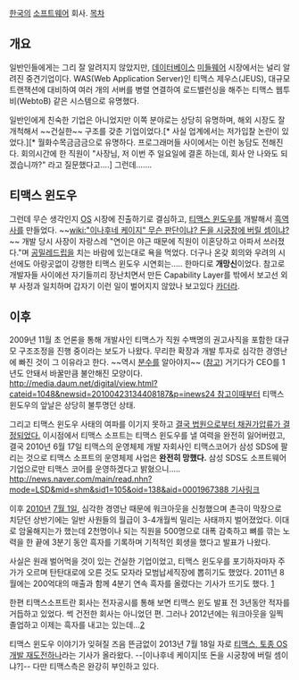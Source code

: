 [[한국]]의 [[소프트웨어]] 회사.
[[목차]]
== 개요 ==
일반인들에게는 그리 잘 알려지지 않았지만, [[데이터베이스]] [[미들웨어]] 시장에서는 널리 알려진 중견기업이다.  WAS(Web Application Server)인 티맥스 제우스(JEUS), 대규모 트랜잭션에 대비하여 여러 개의 서버를 병렬 연결하여 로드밸런싱을 해주는 티맥스 웹투비(WebtoB) 같은 시스템으로 유명했다.

일반인에게 친숙한 기업은 아니었지만 이쪽 분야로는 상당히 유명하며, 해외 시장도 잘 개척해서 ~~건실한~~ 구조를 갖춘 기업이었다.[* 사실 업계에서는 저가입찰 논란이 있었다.][* 월화수목금금금으로 유명하다. 프로그래머들 사이에서는 이런 농담도 전해진다. 회의시간에 한 직원이 "사장님, 저 이번 주 일요일에 결혼 하는데, 회사 안 나와도 되겠습니까?" 라고 질문했다고....] 그런데…….

== 티맥스 윈도우 ==
그런데 무슨 생각인지 [[OS]] 시장에 진출하기로 결심하고, [[티맥스 윈도우]]를 개발해서 [[흑역사]]를 만들었다. ~~[[wiki:"이나후네 케이지" 무슨 판단이냐? 돈을 시궁창에 버릴 셈이냐?]]~~ 개발 당시 사장이 자랑스레 "연이은 야근 때문에 직원이 이혼당하고 아파서 쓰러졌다."며 [[공밀레]]드립을 치는 바람에 있는대로 욕을 먹었다. 더구나 온갖 회의와 우려의 시선에도 아랑곳없이 강행한 티맥스 윈도우 시연회는..... 한마디로 '''개망신'''이었다.
참고로 개발자들 사이에선 자기들끼리 장난치면서 만든 Capability Layer를 밖에서 보고선 외부 사정과 일치하며 갑자기 이런 일이 벌어지지 않았나 보고있다 [[카더라]].

== 이후 ==

2009년 11월 초 언론을 통해 개발사인 티맥스가 직원 수백명의 권고사직을 포함한 대규모 구조조정을 진행 중이라는 보도가 나왔다. 무리한 확장과 개발 투자로 심각한 경영난에 빠진 것이 그 이유라고 한다. ~~역시 [[분수]]를 알아야지~~ ([http://itnews.inews24.com/php/news_view.php?g_serial=456522&g_menu=020200 참고]) 거기다가 CEO를 1년도 안돼서 바꿀만큼 불안해진 모양이다. [[http://media.daum.net/digital/view.html?cateid=1048&newsid=20100423134408187&p=inews24 참고]]이때부터 티맥스 윈도우의 앞날은 상당히 불투명던 상태.

그리고 티맥스 윈도우 사태의 여파를 이기지 못하고 [http://itviewpoint.com/159789 결국 법원으로부터 채권가압류가 결정되었다.]
이시점에서 티맥스 소프트는 티맥스 윈도우를 낼 여력을 완전히 잃어버렸고, 결국 2010년 6월 17일 티맥스의 운영체제 개발 자회사인 티맥스코어가 삼성 SDS에 팔리는 것으로 티맥스 소프트의 운영체제 사업은 '''완전히 망했다.''' 삼성 SDS도 소프트웨어 기업으로만 티맥스 코어를 운영하겠다고 밝혔으니..... [[http://news.naver.com/main/read.nhn?mode=LSD&mid=shm&sid1=105&oid=138&aid=0001967388 기사링크]]

이후 [[2010년]] [[7월 1일]], 심각한 경영난 때문에 워크아웃을 신청했으며 촌극이 막장으로 치닫던 상반기에는 일반 사원들의 월급이 3-4개월씩 밀리는 사태까지 벌어졌었다. 이대로 암울해지는가 했는데 2천명이나 되는 직원을 500명으로 대폭 감축하고 뼈를 깎는 노력을 한 끝에 3분기 동안 흑자를 기록하며 기적적인 회생을 했다고 발표가 나왔다.

사실은 원래 벌어먹을 것이 있는 건실한 기업이었고, 티맥스 윈도우를 포기하자마자 주가가 오르며 탄탄대로에 오른 것도 모자라 모범납세직장에 뽑히기도 했었다. 2011년 8월에는 200억대의 매출과 함께 4분기 연속 흑자를 올렸다는 기사가 뜨기도 했다. [http://www.bloter.net/archives/72100] 

한편 티맥스소프트란 회사는 전자공시를 통해 보면 티맥스 윈도 발표 전 3년동안 적자를 거듭하고 있었다. 썩 건전한 회사는 아니었던 편. 그러나 2012년에는 워크아웃을 일찍 졸업하고 이제는 흑자를 내고는 있는데...[http://www.bloter.net/archives/123611]

티맥스 윈도우 이야기가 잊혀질 즈음 뜬금없이 2013년 7월 18일 자로 [http://www.bloter.net/archives/158924 티맥스, 토종 OS 개발 재도전하나]라는 기사가 올라왔다. --[이나후네 케이지|또 돈을 시궁창에 버릴 셈이냐?]-- 다만 티맥스측은 완강히 부인하고 있다.
